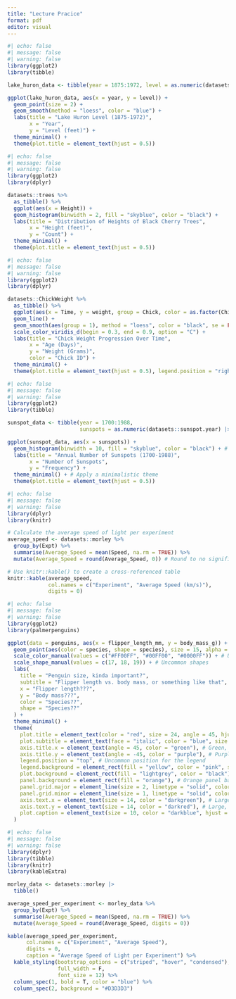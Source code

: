 ```yaml
---
title: "Lecture Pracice"
format: pdf
editor: visual
---
```


```r
#| echo: false
#| message: false
#| warning: false
library(ggplot2)
library(tibble)

lake_huron_data <- tibble(year = 1875:1972, level = as.numeric(datasets::LakeHuron))

ggplot(lake_huron_data, aes(x = year, y = level)) +
  geom_point(size = 2) + 
  geom_smooth(method = "loess", color = "blue") + 
  labs(title = "Lake Huron Level (1875-1972)",
       x = "Year",
       y = "Level (feet)") +
  theme_minimal() + 
  theme(plot.title = element_text(hjust = 0.5)) 

```
```r
#| echo: false
#| message: false
#| warning: false
library(ggplot2)
library(dplyr)

datasets::trees %>% 
  as_tibble() %>% 
  ggplot(aes(x = Height)) +
  geom_histogram(binwidth = 2, fill = "skyblue", color = "black") + 
  labs(title = "Distribution of Heights of Black Cherry Trees",
       x = "Height (feet)",
       y = "Count") +
  theme_minimal() + 
  theme(plot.title = element_text(hjust = 0.5)) 

```
```r
#| echo: false
#| message: false
#| warning: false
library(ggplot2)
library(dplyr)

datasets::ChickWeight %>% 
  as_tibble() %>% 
  ggplot(aes(x = Time, y = weight, group = Chick, color = as.factor(Chick))) +
  geom_line() + 
  geom_smooth(aes(group = 1), method = "loess", color = "black", se = FALSE) + # Add an overall trend line
  scale_color_viridis_d(begin = 0.3, end = 0.9, option = "C") + 
  labs(title = "Chick Weight Progression Over Time",
       x = "Age (Days)",
       y = "Weight (Grams)",
       color = "Chick ID") +
  theme_minimal() + 
  theme(plot.title = element_text(hjust = 0.5), legend.position = "right") 

```
```r
#| echo: false
#| message: false
#| warning: false
library(ggplot2)
library(tibble)

sunspot_data <- tibble(year = 1700:1988,
                       sunspots = as.numeric(datasets::sunspot.year) |> round(0))

ggplot(sunspot_data, aes(x = sunspots)) +
  geom_histogram(binwidth = 10, fill = "skyblue", color = "black") + # Specify bin width and add colors
  labs(title = "Annual Number of Sunspots (1700-1988)",
       x = "Number of Sunspots",
       y = "Frequency") +
  theme_minimal() + # Apply a minimalistic theme
  theme(plot.title = element_text(hjust = 0.5)) 

```
```r
#| echo: false
#| message: false
#| warning: false
library(dplyr)
library(knitr)

# Calculate the average speed of light per experiment
average_speed <- datasets::morley %>%
  group_by(Expt) %>%
  summarise(Average_Speed = mean(Speed, na.rm = TRUE)) %>%
  mutate(Average_Speed = round(Average_Speed, 0)) # Round to no significant digits

# Use knitr::kable() to create a cross-referenced table
knitr::kable(average_speed, 
             col.names = c("Experiment", "Average Speed (km/s)"),
             digits = 0)

```
```r
#| echo: false
#| message: false
#| warning: false
library(ggplot2)
library(palmerpenguins)

ggplot(data = penguins, aes(x = flipper_length_mm, y = body_mass_g)) +
  geom_point(aes(color = species, shape = species), size = 15, alpha = 1) + 
  scale_color_manual(values = c("#FF00FF", "#00FF00", "#0000FF")) + # Use bright, clashing colors
  scale_shape_manual(values = c(17, 18, 19)) + # Uncommon shapes
  labs(
    title = "Penguin size, kinda important?",
    subtitle = "Flipper length vs. body mass, or something like that",
    x = "Flipper length???",
    y = "Body mass???",
    color = "Species??",
    shape = "Species??"
  ) +
  theme_minimal() +
  theme(
    plot.title = element_text(color = "red", size = 24, angle = 45, hjust = -0.1, vjust = -0.1), # Red, large, and angled title
    plot.subtitle = element_text(face = "italic", color = "blue", size = 16, angle = 180), # Blue, italic subtitle, flipped upside down
    axis.title.x = element_text(angle = 45, color = "green"), # Green, angled X axis title
    axis.title.y = element_text(angle = -45, color = "purple"), # Purple, angled Y axis title
    legend.position = "top", # Uncommon position for the legend
    legend.background = element_rect(fill = "yellow", color = "pink", size = 5, linetype = "dotted"), # Yellow background with a pink, dotted border for the legend
    plot.background = element_rect(fill = "lightgrey", color = "black"), # Light grey plot background with a black border
    panel.background = element_rect(fill = "orange"), # Orange panel background
    panel.grid.major = element_line(size = 2, linetype = "solid", color = "red"), # Thick red grid lines
    panel.grid.minor = element_line(size = 1, linetype = "solid", color = "blue"), # Blue minor grid lines
    axis.text.x = element_text(size = 14, color = "darkgreen"), # Large, dark green X axis text
    axis.text.y = element_text(size = 14, color = "darkred"), # Large, dark red Y axis text
    plot.caption = element_text(size = 10, color = "darkblue", hjust = 0, face = "italic", margin = margin(t = 20)) # Blue, italic caption with top margin
  )

```
```r
#| echo: false
#| message: false
#| warning: false
library(dplyr)
library(tibble)
library(knitr)
library(kableExtra)

morley_data <- datasets::morley |> 
  tibble()

average_speed_per_experiment <- morley_data %>%
  group_by(Expt) %>%
  summarise(Average_Speed = mean(Speed, na.rm = TRUE)) %>%
  mutate(Average_Speed = round(Average_Speed, digits = 0)) 

kable(average_speed_per_experiment, 
      col.names = c("Experiment", "Average Speed"),
      digits = 0, 
      caption = "Average Speed of Light per Experiment") %>%
  kable_styling(bootstrap_options = c("striped", "hover", "condensed"), 
                full_width = F, 
                font_size = 12) %>%
  column_spec(1, bold = T, color = "blue") %>%
  column_spec(2, background = "#D3D3D3")

```

